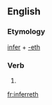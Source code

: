 ==English==

===Etymology===
[[infer]] + [[-eth]]

===Verb===
{{infl|en|verb form}}

# {{archaic third-person singular of|infer}}

[[fr:inferreth]]